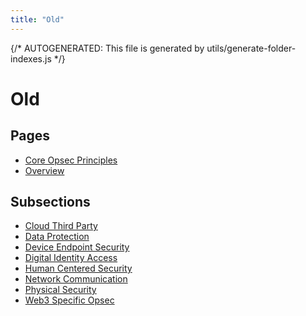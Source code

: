 ```yaml
---
title: "Old"
---
```


{/* AUTOGENERATED: This file is generated by utils/generate-folder-indexes.js */}

# Old

## Pages

- [Core Opsec Principles](/opsec/old/core-opsec-principles)
- [Overview](/opsec/old/overview)

## Subsections

- [Cloud Third Party](/opsec/old/cloud-third-party)
- [Data Protection](/opsec/old/data-protection)
- [Device Endpoint Security](/opsec/old/device-endpoint-security)
- [Digital Identity Access](/opsec/old/digital-identity-access)
- [Human Centered Security](/opsec/old/human-centered-security)
- [Network Communication](/opsec/old/network-communication)
- [Physical Security](/opsec/old/physical-security)
- [Web3 Specific Opsec](/opsec/old/web3-specific-opsec)
